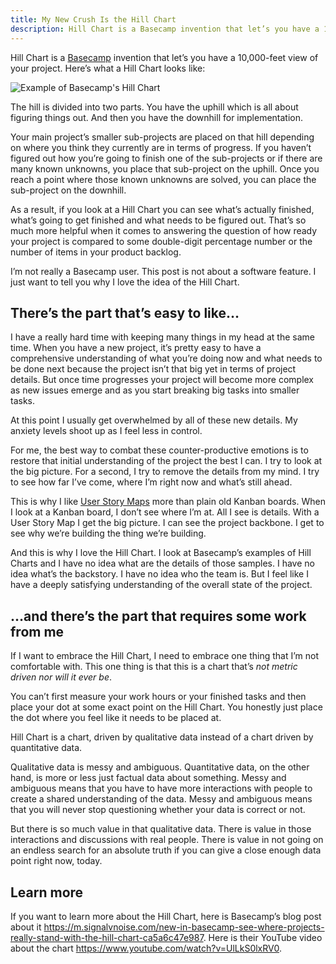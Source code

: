 ```yaml
---
title: My New Crush Is the Hill Chart
description: Hill Chart is a Basecamp invention that let’s you have a 10,000-feet view of your project.
---
```


Hill Chart is a [Basecamp](https://basecamp.com/) invention that let’s you have a 10,000-feet view of your project. Here’s what a Hill Chart looks like:

![Example of Basecamp's Hill Chart](./hill-chart-scott-upton.jpg)

The hill is divided into two parts. You have the uphill which is all about figuring things out. And then you have the downhill for implementation.

Your main project’s smaller sub-projects are placed on that hill depending on where you think they currently are in terms of progress. If you haven’t figured out how you’re going to finish one of the sub-projects or if there are many known unknowns, you place that sub-project on the uphill. Once you reach a point where those known unknowns are solved, you can place the sub-project on the downhill.

As a result, if you look at a Hill Chart you can see what’s actually finished, what’s going to get finished and what needs to be figured out. That’s so much more helpful when it comes to answering the question of how ready your project is compared to some double-digit percentage number or the number of items in your product backlog.

I’m not really a Basecamp user. This post is not about a software feature. I just want to tell you why I love the idea of the Hill Chart.

## There’s the part that’s easy to like&hellip;

I have a really hard time with keeping many things in my head at the same time. When you have a new project, it’s pretty easy to have a comprehensive understanding of what you’re doing now and what needs to be done next because the project isn’t that big yet in terms of project details. But once time progresses your project will become more complex as new issues emerge and as you start breaking big tasks into smaller tasks.

At this point I usually get overwhelmed by all of these new details. My anxiety levels shoot up as I feel less in control.

For me, the best way to combat these counter-productive emotions is to restore that initial understanding of the project the best I can. I try to look at the big picture. For a second, I try to remove the details from my mind. I try to see how far I’ve come, where I’m right now and what’s still ahead.

This is why I like [User Story Maps](https://manifesto.co.uk/user-story-mapping/) more than plain old Kanban boards. When I look at a Kanban board, I don’t see where I’m at. All I see is details. With a User Story Map I get the big picture. I can see the project backbone. I get to see why we’re building the thing we’re building.

And this is why I love the Hill Chart. I look at Basecamp’s examples of Hill Charts and I have no idea what are the details of those samples. I have no idea what’s the backstory. I have no idea who the team is. But I feel like I have a deeply satisfying understanding of the overall state of the project.

## &hellip;and there’s the part that requires some work from me

If I want to embrace the Hill Chart, I need to embrace one thing that I’m not comfortable with. This one thing is that this is a chart that’s _not metric driven nor will it ever be_.

You can’t first measure your work hours or your finished tasks and then place your dot at some exact point on the Hill Chart. You honestly just place the dot where you feel like it needs to be placed at.

Hill Chart is a chart, driven by qualitative data instead of a chart driven by quantitative data.

Qualitative data is messy and ambiguous. Quantitative data, on the other hand, is more or less just factual data about something. Messy and ambiguous means that you have to have more interactions with people to create a shared understanding of the data. Messy and ambiguous means that you will never stop questioning whether your data is correct or not.

But there is so much value in that qualitative data. There is value in those interactions and discussions with real people. There is value in not going on an endless search for an absolute truth if you can give a close enough data point right now, today.

## Learn more

If you want to learn more about the Hill Chart, here is Basecamp’s blog post about it <https://m.signalvnoise.com/new-in-basecamp-see-where-projects-really-stand-with-the-hill-chart-ca5a6c47e987>. Here is their YouTube video about the chart <https://www.youtube.com/watch?v=UlLkS0lxRV0>.
